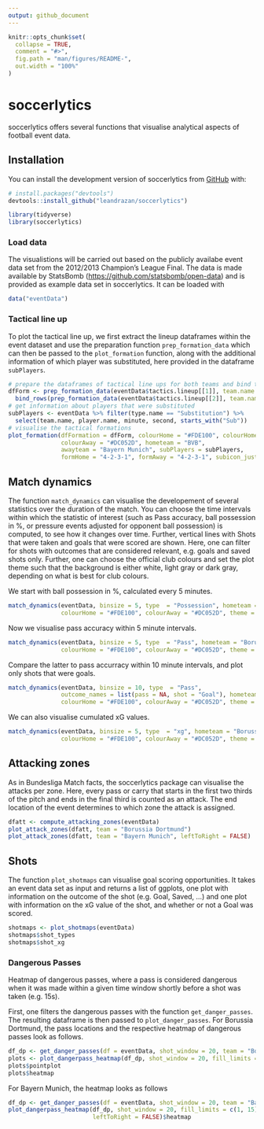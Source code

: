 ```yaml
---
output: github_document
---
```


<!-- README.md is generated from README.Rmd. Please edit that file -->

```r
knitr::opts_chunk$set(
  collapse = TRUE,
  comment = "#>",
  fig.path = "man/figures/README-",
  out.width = "100%"
)
```

# soccerlytics

<!-- badges: start -->
<!-- badges: end -->

soccerlytics offers several functions that visualise analytical aspects of football event data.

## Installation

You can install the development version of soccerlytics from [GitHub](https://github.com/) with:

``` r
# install.packages("devtools")
devtools::install_github("leandrazan/soccerlytics")
```

```r
library(tidyverse)
library(soccerlytics)
```


### Load data

The visualistions will be carried out based on the publicly availabe event data set 
from the 2012/2013 Champion's League Final. 
The data is made available by StatsBomb (<https://github.com/statsbomb/open-data>) 
and is provided as example data set in soccerlytics. It can be loaded with 

```r
data("eventData")
```

### Tactical line up

To plot the tactical line up, we first extract the lineup dataframes within the 
event dataset and use the preparation function `prep_formation_data` which can then 
be passed to the `plot_formation` function, along with the additional information 
of which player was substituted, here provided in the dataframe `subPlayers`.

```r
# prepare the dataframes of tactical line ups for both teams and bind the resulting dfs
dfForm <- prep_formation_data(eventData$tactics.lineup[[1]], team.name = "BVB") %>% 
  bind_rows(prep_formation_data(eventData$tactics.lineup[[2]], team.name = "Bayern Munich"))
# get information about players that were substituted
subPlayers <- eventData %>% filter(type.name == "Substitution") %>% 
  select(team.name, player.name, minute, second, starts_with("Sub"))
# visualise the tactical formations
plot_formation(dfFormation = dfForm, colourHome = "#FDE100", colourHome2 = "black",
               colourAway = "#DC052D", hometeam = "BVB", 
               awayteam = "Bayern Munich", subPlayers = subPlayers, 
               formHome = "4-2-3-1", formAway = "4-2-3-1", subicon_just = c(2, -2))
```

## Match dynamics

The function `match_dynamics` can visualise the developement of several statistics over 
the duration of the match. You can choose the time intervals within which the statistic of interest
(such as Pass accuracy, ball possession in \%, or pressure events adjusted for opponent ball possession)
is computed, to see how it changes over time. 
Further, vertical lines with Shots that were taken and goals that were scored are shown. 
Here, one can filter for shots with outcomes that are considered relevant, e.g. goals and saved shots only. 
Further, one can choose the official club colours and set the plot theme such that the background is either
white, light gray or dark gray, depending on what is best for club colours.

We start with ball possession in \%, calculated every 5 minutes.
```r
match_dynamics(eventData, binsize = 5, type  = "Possession", hometeam = "Borussia Dortmund", 
               colourHome = "#FDE100", colourAway = "#DC052D", theme = "dark")
```
Now we visualise pass accuracy within 5 minute intervals.
```r
match_dynamics(eventData, binsize = 5, type  = "Pass", hometeam = "Borussia Dortmund", 
               colourHome = "#FDE100", colourAway = "#DC052D", theme = "dark")
```

Compare the latter to pass accurracy within 10 minute intervals, and plot only shots that were goals.
```r
match_dynamics(eventData, binsize = 10, type  = "Pass", 
               outcome_names = list(pass = NA, shot = "Goal"), hometeam = "Borussia Dortmund", 
               colourHome = "#FDE100", colourAway = "#DC052D", theme = "dark")
```

We can also visualise cumulated xG values.
```r
match_dynamics(eventData, binsize = 5, type  = "xg", hometeam = "Borussia Dortmund", 
               colourHome = "#FDE100", colourAway = "#DC052D", theme = "dark")
```

## Attacking zones

As in Bundesliga Match facts, the soccerlytics package can visualise the attacks 
per zone. Here, every pass or carry that starts in the first two thirds of the pitch 
and ends in the final third is counted as an attack. The end location of the event
determines to which zone the attack is assigned.

```r
dfatt <- compute_attacking_zones(eventData)
plot_attack_zones(dfatt, team = "Borussia Dortmund")
plot_attack_zones(dfatt, team = "Bayern Munich", leftToRight = FALSE)
```

## Shots

The function `plot_shotmaps` can visualise goal scoring opportunities. 
It takes an event data set as input and returns a list of ggplots, one plot 
with information on the outcome of the shot (e.g. Goal, Saved, ...) and one plot
with information on the xG value of the shot, and whether or not a Goal was scored.

```r
shotmaps <- plot_shotmaps(eventData)
shotmaps$shot_types
shotmaps$shot_xg
```

### Dangerous Passes
Heatmap of dangerous passes, where a pass is considered dangerous when it was made 
within a given time window shortly before a shot was taken (e.g. 15s). 

First, one filters the dangerous passes with the function `get_danger_passes`.
The resulting dataframe is then passed to `plot_danger_passes`.
For Borussia Dortmund, the pass locations and the respective heatmap of dangerous 
passes look as follows.
```r
df_dp <- get_danger_passes(df = eventData, shot_window = 20, team = "Borussia Dortmund")
plots <- plot_dangerpass_heatmap(df_dp, shot_window = 20, fill_limits = c(1, 12))
plots$pointplot
plots$heatmap
``` 
For Bayern Munich, the heatmap looks as follows
```r
df_dp <- get_danger_passes(df = eventData, shot_window = 20, team = "Bayern Munich")
plot_dangerpass_heatmap(df_dp, shot_window = 20, fill_limits = c(1, 15),
                        leftToRight = FALSE)$heatmap
```


